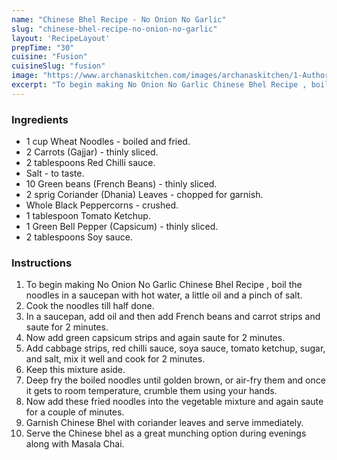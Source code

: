 ---
name: "Chinese Bhel Recipe - No Onion No Garlic"
slug: "chinese-bhel-recipe-no-onion-no-garlic"
layout: 'RecipeLayout'
prepTime: "30"
cuisine: "Fusion"
cuisineSlug: "fusion"
image: "https://www.archanaskitchen.com/images/archanaskitchen/1-Author/Dhara_Shah_/Chinese_bhel__No_onion_No_garlic.jpg"
excerpt: "To begin making No Onion No Garlic Chinese Bhel Recipe , boil the noodles in a saucepan with hot water, a little oil and a pinch of salt"
---

### Ingredients

- 1 cup Wheat Noodles - boiled and fried.
- 2 Carrots (Gajjar) - thinly sliced.
- 2 tablespoons Red Chilli sauce.
- Salt - to taste.
- 10 Green beans (French Beans) - thinly sliced.
- 2 sprig Coriander (Dhania) Leaves - chopped for garnish.
- Whole Black Peppercorns - crushed.
- 1 tablespoon Tomato Ketchup.
- 1 Green Bell Pepper (Capsicum) - thinly sliced.
- 2 tablespoons Soy sauce.

### Instructions

1. To begin making No Onion No Garlic Chinese Bhel Recipe , boil the noodles in a saucepan with hot water, a little oil and a pinch of salt.
1. Cook the noodles till half done.
1. In a saucepan, add oil and then add French beans and carrot strips and saute for 2 minutes.
1. Now add green capsicum strips and again saute for 2 minutes.
1. Add cabbage strips, red chilli sauce, soya sauce, tomato ketchup, sugar, and salt, mix it well and cook for 2 minutes.
1. Keep this mixture aside.
1. Deep fry the boiled noodles until golden brown, or air-fry them and once it gets to room temperature, crumble them using your hands.
1. Now add these fried noodles into the vegetable mixture and again saute for a couple of minutes.
1. Garnish Chinese Bhel with coriander leaves and serve immediately.
1. Serve the Chinese bhel  as a great munching option during evenings along with Masala Chai.
